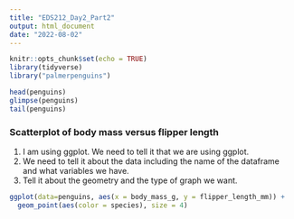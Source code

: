 ```yaml
---
title: "EDS212_Day2_Part2"
output: html_document
date: "2022-08-02"
---
```


```r
knitr::opts_chunk$set(echo = TRUE)
library(tidyverse)
library("palmerpenguins")
```

```r
head(penguins)
glimpse(penguins)
tail(penguins)
```

### Scatterplot of body mass versus flipper length

1.  I am using ggplot. We need to tell it that we are using ggplot.
2.  We need to tell it about the data including the name of the dataframe and what variables we have.
3.  Tell it about the geometry and the type of graph we want.

```r
ggplot(data=penguins, aes(x = body_mass_g, y = flipper_length_mm)) + 
  geom_point(aes(color = species), size = 4)
```




